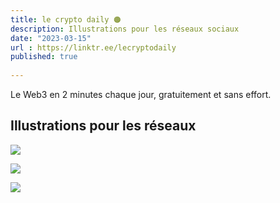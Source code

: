 ```yaml
---
title: le crypto daily 🟠
description: Illustrations pour les réseaux sociaux
date: "2023-03-15"
url : https://linktr.ee/lecryptodaily
published: true
  
---
```


Le Web3 en 2 minutes chaque jour, gratuitement et sans effort.

## Illustrations pour les réseaux

![](/lcd-1.png)

![](/lcd-2.png)

![](/lcd-3.png)